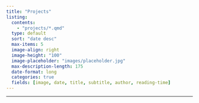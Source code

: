 ```yaml
---
title: "Projects"
listing:
  contents:
    - "projects/*.qmd"
  type: default
  sort: "date desc"
  max-items: 5
  image-align: right
  image-height: "100"
  image-placeholder: "images/placeholder.jpg"
  max-description-length: 175
  date-format: long
  categories: true
  fields: [image, date, title, subtitle, author, reading-time]
---
```


------------------------------------------------------------------------
